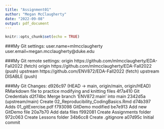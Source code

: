 ```yaml
---
title: "Assignment01"
author: "Megan McClaugherty"
date: "2022-09-08"
output: pdf_document
---
```


```r
knitr::opts_chunk$set(echo = TRUE)
```

###My Git settings:
user.name=mlmcclaugherty
user.email=megan.mcclaugherty@duke.edu

###My Git remote settings:
origin  https://github.com/mlmcclaugherty/EDA-Fall2022 (fetch)
origin  https://github.com/mlmcclaugherty/EDA-Fall2022 (push)
upstream        https://github.com/ENV872/EDA-Fall2022 (fetch)
upstream        DISABLE (push)

###My Git Changes:
d926c97 (HEAD -> main, origin/main, origin/HEAD) RMarkdown file to practice modifying and knitting files
4f7a410 Git Credentials
d2f74bc Merge branch 'ENV872:main' into main
2342d5a (upstream/main) Create 02_Reproducibility_CodingBasics.Rmd
d74b397 Adds 01_gitExercise.pdf
f793098 GitDemo modified
be7e913 Add new GitDemo file
20a7b70 Add data files
f992081 Create Assignments folder
972c063 Create Lessons folder
34b6cc8 Create .gitignore
a07d95c Initial commit